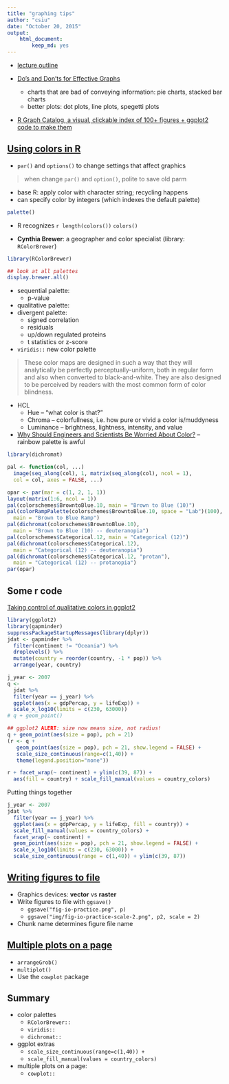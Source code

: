 ```yaml
---
title: "graphing tips"
author: "csiu"
date: "October 20, 2015"
output: 
    html_document:
        keep_md: yes
---
```


- [lecture outline](http://stat545-ubc.github.io/cm013_practical-figure-making.html)

- [Do’s and Don’ts for Effective Graphs](http://stat545-ubc.github.io/block015_graph-dos-donts.html)
    - charts that are bad of conveying information: pie charts, stacked bar charts
    - better plots: dot plots, line plots, spegetti plots
    
- [R Graph Catalog, a visual, clickable index of 100+ figures + ggplot2 code to make them](http://shiny.stat.ubc.ca/r-graph-catalog/)

## [Using colors in R](http://stat545-ubc.github.io/block018_colors.html)
- `par()` and `options()` to change settings that affect graphics 

> when change `par()` and `option()`, polite to save old parm

- base R: apply color with character string; recycling happens
- can specify color by integers (which indexes the default palette)
```r
palette()
```
- R recognizes `r length(colors())` `colors()`

- **Cynthia Brewer**: a geographer and color specialist (library: `RColorBrewer`)
```r
library(RColorBrewer)

## look at all palettes
display.brewer.all()
```

- sequential palette: 
    - p-value
- qualitative palette:
- divergent palette:
    - signed correlation
    - residuals
    - up/down regulated proteins
    - t statistics or z-score

- `viridis::` new color palette

> These color maps are designed in such a way that they will analytically be perfectly perceptually-uniform, both in regular form and also when converted to black-and-white. They are also designed to be perceived by readers with the most common form of color blindness.
    
- HCL
   - Hue -- “what color is that?”
   - Chroma -- colorfullness, i.e. how pure or vivid a color is/muddyness
   - Luminance -- brightness, lightness, intensity, and value

- [Why Should Engineers and Scientists Be Worried About Color?](http://www.research.ibm.com/people/l/lloydt/color/color.HTM) -- rainbow palette is awful

```r
library(dichromat)

pal <- function(col, ...)
  image(seq_along(col), 1, matrix(seq_along(col), ncol = 1),
  col = col, axes = FALSE, ...)

opar <- par(mar = c(1, 2, 1, 1))
layout(matrix(1:6, ncol = 1))
pal(colorschemes$BrowntoBlue.10, main = "Brown to Blue (10)")
pal(colorRampPalette(colorschemes$BrowntoBlue.10, space = "Lab")(100),
  main = "Brown to Blue Ramp")
pal(dichromat(colorschemes$BrowntoBlue.10),
  main = "Brown to Blue (10) -- deuteranopia")
pal(colorschemes$Categorical.12, main = "Categorical (12)")
pal(dichromat(colorschemes$Categorical.12),
  main = "Categorical (12) -- deuteranopia")
pal(dichromat(colorschemes$Categorical.12, "protan"),
  main = "Categorical (12) -- protanopia")
par(opar)
```

## Some r code
[Taking control of qualitative colors in ggplot2](http://stat545-ubc.github.io/block019_enforce-color-scheme.html)
```r
library(ggplot2)
library(gapminder)
suppressPackageStartupMessages(library(dplyr))
jdat <- gapminder %>% 
  filter(continent != "Oceania") %>% 
  droplevels() %>% 
  mutate(country = reorder(country, -1 * pop)) %>% 
  arrange(year, country)

j_year <- 2007
q <-
  jdat %>% 
  filter(year == j_year) %>% 
  ggplot(aes(x = gdpPercap, y = lifeExp)) +
  scale_x_log10(limits = c(230, 63000))
# q + geom_point()

## ggplot2 ALERT: size now means size, not radius!
q + geom_point(aes(size = pop), pch = 21)
(r <- q +
   geom_point(aes(size = pop), pch = 21, show.legend = FALSE) +
   scale_size_continuous(range=c(1,40)) +
   theme(legend.position="none"))

r + facet_wrap(~ continent) + ylim(c(39, 87)) + 
  aes(fill = country) + scale_fill_manual(values = country_colors)
```

Putting things together
```r
j_year <- 2007
jdat %>% 
  filter(year == j_year) %>% 
  ggplot(aes(x = gdpPercap, y = lifeExp, fill = country)) +
  scale_fill_manual(values = country_colors) +
  facet_wrap(~ continent) +
  geom_point(aes(size = pop), pch = 21, show.legend = FALSE) +
  scale_x_log10(limits = c(230, 63000)) +
  scale_size_continuous(range = c(1,40)) + ylim(c(39, 87))
```

## [Writing figures to file](http://stat545-ubc.github.io/block017_write-figure-to-file.html)
- Graphics devices: **vector** vs **raster**
- Write figures to file with `ggsave()`
    - `ggsave("fig-io-practice.png", p)`
    - `ggsave("img/fig-io-practice-scale-2.png", p2, scale = 2)`
- Chunk name determines figure file name

## [Multiple plots on a page](http://stat545-ubc.github.io/block020_multiple-plots-on-a-page.html)
- `arrangeGrob()`
- `multiplot()`
- Use the `cowplot` package

## Summary
- color palettes
    - `RColorBrewer::`
    - `viridis::`
    - `dichromat::`
- ggplot extras
    - `scale_size_continuous(range=c(1,40)) +`
    - `scale_fill_manual(values = country_colors)`
- multiple plots on a page: 
    - `cowplot::`    